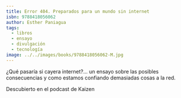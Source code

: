 ```yaml
---
title: Error 404. Preparados para un mundo sin internet
isbn: 9788418056062
author: Esther Paniagua
tags:
  - libros
  - ensayo
  - divulgación
  - tecnología
image: ../../images/books/9788418056062-M.jpg
---
```


¿Qué pasaría si cayera internet?... un ensayo sobre las posibles consecuencias y como estamos confiando demasiadas cosas a la red.

Descubierto en el podcast de Kaizen
